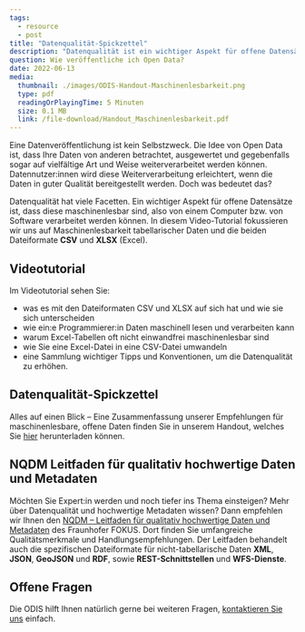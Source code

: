 ```yaml
---
tags:
  - resource
  - post
title: "Datenqualität-Spickzettel"
description: "Datenqualität ist ein wichtiger Aspekt für offene Datensätze. In diesem Video-Tutorial fokussieren wir uns auf Maschinenlesbarkeit tabellarischer Daten und die beiden Dateiformate CSV und XLSX (Excel)."
question: Wie veröffentliche ich Open Data?
date: 2022-06-13
media:
  thumbnail: ./images/ODIS-Handout-Maschinenlesbarkeit.png
  type: pdf
  readingOrPlayingTime: 5 Minuten
  size: 0.1 MB
  link: /file-download/Handout_Maschinenlesbarkeit.pdf
---
```


Eine Datenveröffentlichung ist kein Selbstzweck. Die Idee von Open Data ist, dass Ihre Daten von anderen betrachtet, ausgewertet und gegebenfalls sogar auf vielfältige Art und Weise weiterverarbeitet werden können.
Datennutzer:innen wird diese Weiterverarbeitung erleichtert, wenn die Daten in guter Qualität bereitgestellt werden. Doch was bedeutet das?  

Datenqualität hat viele Facetten. Ein wichtiger Aspekt für offene Datensätze ist, dass diese maschinenlesbar sind, also von einem Computer bzw. von Software verarbeitet werden können.
In diesem Video-Tutorial fokussieren wir uns auf Maschinenlesbarkeit tabellarischer Daten und die beiden Dateiformate **CSV** und **XLSX** (Excel).  

## Videotutorial 

Im Videotutorial sehen Sie:

- was es mit den Dateiformaten CSV und XLSX auf sich hat und wie sie sich unterscheiden
- wie ein:e Programmierer:in Daten maschinell lesen und verarbeiten kann
- warum Excel-Tabellen oft nicht einwandfrei maschinenlesbar sind
- wie Sie eine Excel-Datei in eine CSV-Datei umwandeln
- eine Sammlung wichtiger Tipps und Konventionen, um die Datenqualität zu erhöhen.

<VideoEmbed
  url="https://www.youtube.com/embed/Nb_cLObVKho"
  caption="Videotutorial zur Datenqualität"
/>

## Datenqualität-Spickzettel

Alles auf einen Blick – Eine Zusammenfassung unserer Empfehlungen für maschinenlesbare, offene Daten finden Sie in unserem Handout, welches Sie [hier](/assets/file-download/Handout_Maschinenlesbarkeit.pdf) herunterladen können. 

<PdfEmbed 
  filePath="/file-download/Handout_Maschinenlesbarkeit.pdf"
  downloadLinkText="Download Handout"
  mediaMetadata={frontmatter.media}
/>

## NQDM Leitfaden für qualitativ hochwertige Daten und Metadaten

Möchten Sie Expert:in werden und noch tiefer ins Thema einsteigen? Mehr über Datenqualität und hochwertige Metadaten wissen? Dann empfehlen wir Ihnen den [NQDM – Leitfaden für qualitativ hochwertige Daten und Metadaten](https://www.fokus.fraunhofer.de/de/fokus/news/leitfaden_nqdm_2019) des Fraunhofer FOKUS. Dort finden Sie umfangreiche Qualitätsmerkmale und Handlungsempfehlungen. Der Leitfaden behandelt auch die spezifischen Dateiformate für nicht-tabellarische Daten **XML**, **JSON**, **GeoJSON** und **RDF**, sowie **REST-Schnittstellen** und **WFS-Dienste**.

## Offene Fragen

Die ODIS hilft Ihnen natürlich gerne bei weiteren Fragen, [kontaktieren Sie uns](mailto:odis@ts.berlin) einfach.
